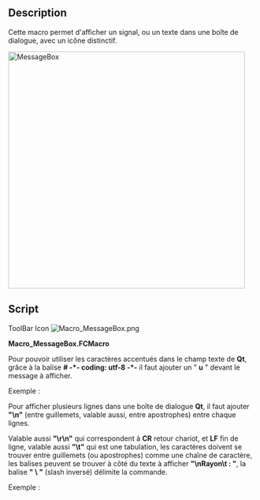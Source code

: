 <languages/>
{{Macro/fr
|Name=MessageBox
|Icon=Macro MessageBox.png
|Description=Montre comment donner des informations à l'utilisateur dans les macros
|Author=Gaël Ecorchard
|Version=1.0
|Date=2011-09-19
|FCVersion=Toutes
|Download=[https://www.freecadweb.org/wiki/images/7/7f/Macro_MessageBox.png Icone]
}}

==Description==
Cette macro permet d'afficher un signal, ou un texte dans une boîte de dialogue, avec un icône distinctif.

[[File:Macro MessageBox 00.png|480px|MessageBox]]
{{Caption|MessageBox}}

==Script==

ToolBar Icon [[Image:Macro_MessageBox.png]]

'''Macro_MessageBox.FCMacro'''

{{MacroCode|code=
#! /usr/bin/env python
# -*- coding: utf-8 -*-
 
"""Show how to give information to the user in macros
"""
from PySide import QtCore, QtGui
 
def errorDialog(msg):
    # Create a simple dialog QMessageBox
    # The first argument indicates the icon used: one of QtGui.QMessageBox.{NoIcon, Information, Warning, Critical, Question} 
    diag = QtGui.QMessageBox(QtGui.QMessageBox.Warning, 'Error in macro MessageBox', msg)
    diag.setWindowModality(QtCore.Qt.ApplicationModal)
    diag.exec_()
 
msg = 'Example of warning message'
errorDialog(msg)
raise(Exception(msg))
}}


Pour pouvoir utiliser les caractères accentués dans le champ texte de '''Qt''', grâce à la balise '''# -*- coding: utf-8 -*-''' il faut ajouter un " '''u''' " devant le message à afficher.

Exemple :

{{MacroCode|code=
    diag = QtGui.QMessageBox(QtGui.QMessageBox.Warning, u'Trop d'éléments désignés', msg)
    ...
    ...
msg = u'Élément sélectionnés affichés'
}}


Pour afficher plusieurs lignes dans une boîte de dialogue '''Qt''', il faut ajouter '''"\n"''' (entre guillemets, valable aussi, entre apostrophes) entre chaque lignes.

Valable aussi '''"\r\n"''' qui correspondent à '''CR''' retour chariot, et '''LF'''  fin de ligne, valable aussi '''"\t"''' qui est une tabulation, les caractères doivent se trouver entre guillemets (ou apostrophes) comme une chaîne de caractère, les balises peuvent se trouver à côté du texte à afficher '''"\nRayon\t     : "''', la balise '''" \ "''' (slash inversé) délimite la commande.

Exemple :

{{MacroCode|code=
    diag = QtGui.QMessageBox(QtGui.QMessageBox.Information,u"Coordonnées",u"Coordonnée X : "+str(x)+"\r\n"+u"Coordonnée Y : "+str(y)+"\n"+u"Coordonnée Z :<br>
 "+str(z)+"\nRayon\t     : "+str(r))
}}

{{clear}}